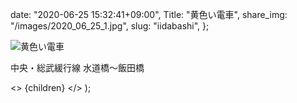 
  date: "2020-06-25 15:32:41+09:00",
  Title: "黄色い電車",
  share_img: "/images/2020_06_25_1.jpg",
  slug: "iidabashi",
};

![黄色い電車](/images/2020_06_25_1.jpg)

<span className="caption">中央・総武緩行線 水道橋〜飯田橋</span>

  <>
    <Head>
      <title>{meta.Title} | 異郷好実</title>
    </Head>
    <PostLayout meta={meta}>{children}</PostLayout>
  </>
);
